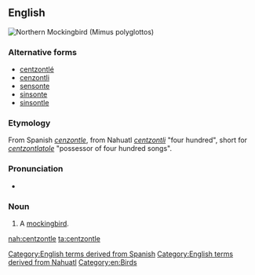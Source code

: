 ==English==
[[Image:Mimus_polyglottos1.jpg|thumb|right|Northern Mockingbird (''Mimus polyglottos'')]]
{{wikipedia|Mockingbird}}
===Alternative forms===
*[[centzontlé]]
*[[cenzontli]]
*[[sensonte]]
*[[sinsonte]]
*[[sinsontle]]
===Etymology===
From Spanish ''[[cenzontle]]'', from Nahuatl ''[[centzontli]]'' "four hundred", short for ''[[centzontlahtoleh|centzontlatole]]'' "possessor of four hundred songs".

===Pronunciation===
* {{audio|En-us-ncalif-cenzontle.ogg|Audio (US, Northern California)}}

===Noun===
{{en-noun}}

# {{rare}} A [[mockingbird]].

[[Category:English terms derived from Spanish]]
[[Category:English terms derived from Nahuatl]]
[[Category:en:Birds]]

[[nah:centzontle]]
[[ta:centzontle]]